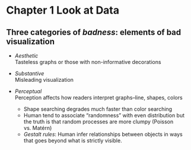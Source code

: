 # Chapter 1 Look at Data  
## Three categories of *badness*: elements of bad visualization
* *Aesthetic*  
  Tasteless graphs or those with non-informative decorations  

* *Substantive*  
  Misleading visualization  
  
* *Perceptual*  
  Perception affects how readers interpret graphs–line, shapes, colors  
    * Shape searching degrades much faster than color searching  
    * Human tend to associate "randomness" with even distribution but the truth is that random processes are more clumpy (Poisson vs. Matérn)  
    * *Gestalt rules*: Human infer relationships between objects in ways that goes beyond what is strictly visible. 

